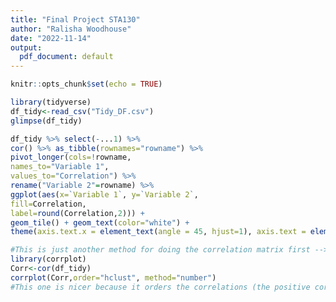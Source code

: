 ---
title: "Final Project STA130"
author: "Ralisha Woodhouse"
date: "2022-11-14"
output:
  pdf_document: default
---

```{r setup, include=FALSE}
knitr::opts_chunk$set(echo = TRUE)
```

```{r}
library(tidyverse)
df_tidy<-read_csv("Tidy_DF.csv")
glimpse(df_tidy)
```

```{r, fig.width=21, fig.height=21}
df_tidy %>% select(-...1) %>% 
cor() %>% as_tibble(rownames="rowname") %>%
pivot_longer(cols=!rowname,
names_to="Variable 1",
values_to="Correlation") %>%
rename("Variable 2"=rowname) %>%
ggplot(aes(x=`Variable 1`, y=`Variable 2`,
fill=Correlation,
label=round(Correlation,2))) +
geom_tile() + geom_text(color="white") + 
theme(axis.text.x = element_text(angle = 45, hjust=1), axis.text = element_text(size = 15))
```
```{r, fig.width=21, fig.height=21}
#This is just another method for doing the correlation matrix first --> install.packages("corrplot")
library(corrplot)
Corr<-cor(df_tidy)
corrplot(Corr,order="hclust", method="number")
#This one is nicer because it orders the correlations (the positive correlations (blue) are top left).
```

